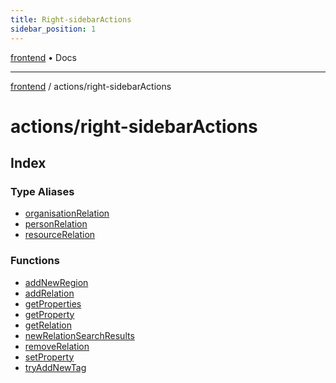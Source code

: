 ```yaml
---
title: Right-sidebarActions
sidebar_position: 1
---
```


[frontend](./right-sidebarActions/../..) • Docs

***

[frontend](./right-sidebarActions/../..) / actions/right-sidebarActions

# actions/right-sidebarActions

## Index

### Type Aliases

- [organisationRelation](./right-sidebarActions/type-aliases/organisationRelation)
- [personRelation](./right-sidebarActions/type-aliases/personRelation)
- [resourceRelation](./right-sidebarActions/type-aliases/resourceRelation)

### Functions

- [addNewRegion](./right-sidebarActions/functions/addNewRegion)
- [addRelation](./right-sidebarActions/functions/addRelation)
- [getProperties](./right-sidebarActions/functions/getProperties)
- [getProperty](./right-sidebarActions/functions/getProperty)
- [getRelation](./right-sidebarActions/functions/getRelation)
- [newRelationSearchResults](./right-sidebarActions/functions/newRelationSearchResults)
- [removeRelation](./right-sidebarActions/functions/removeRelation)
- [setProperty](./right-sidebarActions/functions/setProperty)
- [tryAddNewTag](./right-sidebarActions/functions/tryAddNewTag)
